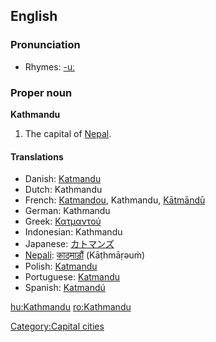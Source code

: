 ==English==

===Pronunciation===
*Rhymes: [[Rhymes:English:-uː|-uː]]

===Proper noun===
'''Kathmandu'''

#The capital of [[Nepal]].

====Translations====
*Danish: [[Katmandu#Danish|Katmandu]]
*Dutch: Kathmandu
*French: [[Katmandou]], Kathmandu, [[Kātmāndū]]
*German: Kathmandu
*Greek: [[Κατμαντού]]
*Indonesian: Kathmandu
*Japanese: [[カトマンズ]]
*[[Nepali]]: [[काठ्माड़ौं]] (Kāṭhmāṛəuṁ)
*Polish: [[Katmandu#Polish|Katmandu]]
*Portuguese: [[Katmandu#Portuguese|Katmandu]]
*Spanish: [[Katmandú]]

[[Category:Capital cities]]

[[hu:Kathmandu]]
[[ro:Kathmandu]]